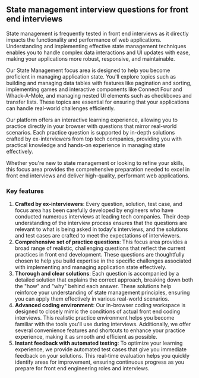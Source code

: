 ## State management interview questions for front end interviews

State management is frequently tested in front end interviews as it directly impacts the functionality and performance of web applications. Understanding and implementing effective state management techniques enables you to handle complex data interactions and UI updates with ease, making your applications more robust, responsive, and maintainable.

Our State Management focus area is designed to help you become proficient in managing application state. You'll explore topics such as building and managing data tables with features like pagination and sorting, implementing games and interactive components like Connect Four and Whack-A-Mole, and managing nested UI elements such as checkboxes and transfer lists. These topics are essential for ensuring that your applications can handle real-world challenges efficiently.

Our platform offers an interactive learning experience, allowing you to practice directly in your browser with questions that mirror real-world scenarios. Each practice question is supported by in-depth solutions crafted by ex-interviewers from top tech companies, providing you with practical knowledge and hands-on experience in managing state effectively.

Whether you're new to state management or looking to refine your skills, this focus area provides the comprehensive preparation needed to excel in front end interviews and deliver high-quality, performant web applications.

### Key features

1. **Crafted by ex-interviewers**: Every question, solution, test case, and focus area has been carefully developed by engineers who have conducted numerous interviews at leading tech companies. Their deep understanding of the interview process ensures that the questions are relevant to what is being asked in today's interviews, and the solutions and test cases are crafted to meet the expectations of interviewers.
2. **Comprehensive set of practice questions**: This focus area provides a broad range of realistic, challenging questions that reflect the current practices in front end development. These questions are thoughtfully chosen to help you build expertise in the specific challenges associated with implementing and managing application state effectively.
3. **Thorough and clear solutions**: Each question is accompanied by a detailed solution that explains the correct approach, breaking down both the "how" and "why" behind each answer. These solutions help reinforce your understanding of state management principles, ensuring you can apply them effectively in various real-world scenarios.
4. **Advanced coding environment**: Our in-browser coding workspace is designed to closely mimic the conditions of actual front end coding interviews. This realistic practice environment helps you become familiar with the tools you'll use during interviews. Additionally, we offer several convenience features and shortcuts to enhance your practice experience, making it as smooth and efficient as possible.
5. **Instant feedback with automated testing**: To optimize your learning experience, we provide automated test cases that give you immediate feedback on your solutions. This real-time evaluation helps you quickly identify areas for improvement, ensuring continuous progress as you prepare for front end engineering roles and interviews.
